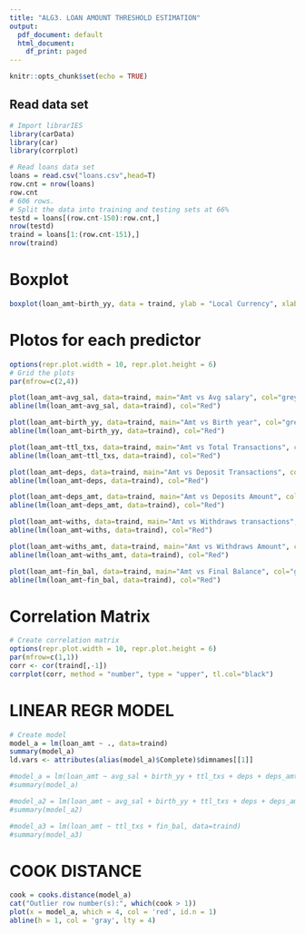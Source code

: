 ---
title: "ALG3. LOAN AMOUNT THRESHOLD ESTIMATION"
output:
  pdf_document: default
  html_document:
    df_print: paged
---

```{r setup, include=FALSE}
knitr::opts_chunk$set(echo = TRUE)
```

## Read data set

```{r}
# Import librarIES
library(carData)
library(car)
library(corrplot)

# Read loans data set
loans = read.csv("loans.csv",head=T)
row.cnt = nrow(loans)
row.cnt
# 606 rows. 
# Split the data into training and testing sets at 66%
testd = loans[(row.cnt-150):row.cnt,]
nrow(testd)
traind = loans[1:(row.cnt-151),]
nrow(traind)
```

# Boxplot

```{r}
boxplot(loan_amt~birth_yy, data = traind, ylab = "Local Currency", xlab = "Years", main="Loan Amount vs. Birth Year", col="gray", pch = 16 )

```

# Plotos for each predictor


```{r}
options(repr.plot.width = 10, repr.plot.height = 6)
# Grid the plots
par(mfrow=c(2,4))

plot(loan_amt~avg_sal, data=traind, main="Amt vs Avg salary", col="grey", pch = 16)
abline(lm(loan_amt~avg_sal, data=traind), col="Red")

plot(loan_amt~birth_yy, data=traind, main="Amt vs Birth year", col="grey", pch = 16)
abline(lm(loan_amt~birth_yy, data=traind), col="Red")

plot(loan_amt~ttl_txs, data=traind, main="Amt vs Total Transactions", col="grey", pch = 16)
abline(lm(loan_amt~ttl_txs, data=traind), col="Red")

plot(loan_amt~deps, data=traind, main="Amt vs Deposit Transactions", col="grey", pch = 16)
abline(lm(loan_amt~deps, data=traind), col="Red")

plot(loan_amt~deps_amt, data=traind, main="Amt vs Deposits Amount", col="grey", pch = 16)
abline(lm(loan_amt~deps_amt, data=traind), col="Red")

plot(loan_amt~withs, data=traind, main="Amt vs Withdraws transactions", col="grey", pch = 16)
abline(lm(loan_amt~withs, data=traind), col="Red")

plot(loan_amt~withs_amt, data=traind, main="Amt vs Withdraws Amount", col="grey", pch = 16)
abline(lm(loan_amt~withs_amt, data=traind), col="Red")

plot(loan_amt~fin_bal, data=traind, main="Amt vs Final Balance", col="grey", pch = 16)
abline(lm(loan_amt~fin_bal, data=traind), col="Red")
```



# Correlation Matrix

```{r}
# Create correlation matrix
options(repr.plot.width = 10, repr.plot.height = 6)
par(mfrow=c(1,1))
corr <- cor(traind[,-1])
corrplot(corr, method = "number", type = "upper", tl.col="black")
```

# LINEAR REGR MODEL

```{r}

# Create model
model_a = lm(loan_amt ~ ., data=traind)
summary(model_a)
ld.vars <- attributes(alias(model_a)$Complete)$dimnames[[1]]

#model_a = lm(loan_amt ~ avg_sal + birth_yy + ttl_txs + deps + deps_amt + withs_amt, data=traind)
#summary(model_a)

#model_a2 = lm(loan_amt ~ avg_sal + birth_yy + ttl_txs + deps + deps_amt + withs + withs_amt + fin_bal, data=traind)
#summary(model_a2)

#model_a3 = lm(loan_amt ~ ttl_txs + fin_bal, data=traind)
#summary(model_a3)
```

# COOK DISTANCE

```{r}

cook = cooks.distance(model_a)
cat("Outlier row number(s):", which(cook > 1))
plot(x = model_a, which = 4, col = 'red', id.n = 1)
abline(h = 1, col = 'gray', lty = 4)

```


